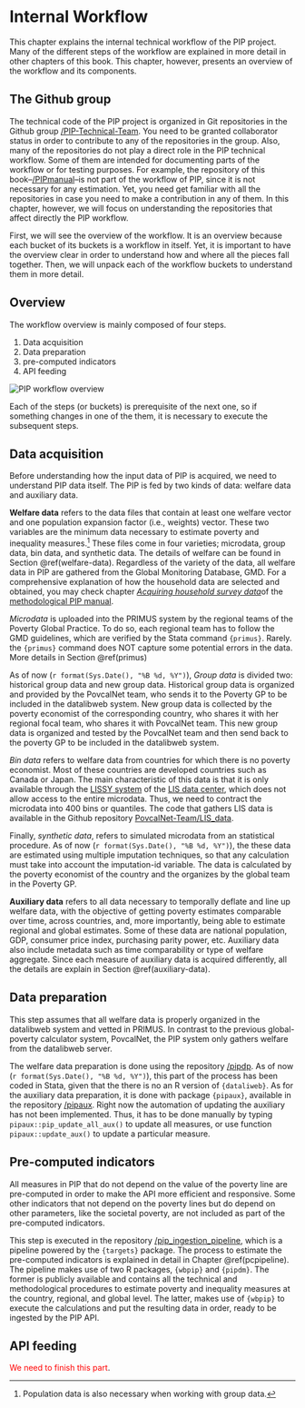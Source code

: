 # Internal Workflow

This chapter explains the internal technical workflow of the PIP project. Many
of the different steps of the workflow are explained in more detail in other
chapters of this book. This chapter, however, presents an overview of the
workflow and its components.

## The Github group

The technical code of the PIP project is organized in Git repositories in the
Github group [/PIP-Technical-Team](https://github.com/PIP-Technical-Team). You
need to be granted collaborator status in order to contribute to any of the
repositories in the group. Also, many of the repositories do not play a direct
role in the PIP technical workflow. Some of them are intended for documenting
parts of the workflow or for testing purposes. For example, the repository of
this book--[/PIPmanual](https://github.com/PIP-Technical-Team/PIPmanual)--is not
part of the workflow of PIP, since it is not necessary for any estimation. Yet,
you need get familiar with all the repositories in case you need to make a
contribution in any of them. In this chapter, however, we will focus on
understanding the repositories that affect directly the PIP workflow.

First, we will see the overview of the workflow. It is an overview because each
bucket of its buckets is a workflow in itself. Yet, it is important to have the
overview clear in order to understand how and where all the pieces fall
together. Then, we will unpack each of the workflow buckets to understand them
in more detail.

## Overview

The workflow overview is mainly composed of four steps.

1.  Data acquisition
2.  Data preparation
3.  pre-computed indicators
4.  API feeding

![](img/PIP_workflow_overview.png "PIP workflow overview")

Each of the steps (or buckets) is prerequisite of the next one, so if something
changes in one of the them, it is necessary to execute the subsequent steps.

## Data acquisition

Before understanding how the input data of PIP is acquired, we need to
understand PIP data itself. The PIP is fed by two kinds of data: welfare data
and auxiliary data.

**Welfare data** refers to the data files that contain at least one welfare
vector and one population expansion factor (i.e., weights) vector. These two
variables are the minimum data necessary to estimate poverty and inequality
measures.[^internal_workflow-1] These files come in four varieties; microdata,
group data, bin data, and synthetic data. The details of welfare can be found in
Section \@ref(welfare-data). Regardless of the variety of the data, all welfare
data in PIP are gathered from the Global Monitoring Database, GMD. For a
comprehensive explanation of how the household data are selected and obtained,
you may check chapter [*Acquiring household survey
data*](https://povcalnet-team.github.io/Methodology/acquiring.html)of the
[methodological PIP
manual](https://povcalnet-team.github.io/Methodology/index.html).

[^internal_workflow-1]: Population data is also necessary when working with
    group data.

*Microdata* is uploaded into the PRIMUS system by the regional teams of the
Poverty Global Practice. To do so, each regional team has to follow the GMD
guidelines, which are verified by the Stata command `{primus}`. Rarely. the
`{primus}` command does NOT capture some potential errors in the data. More
details in Section \@ref(primus)

As of now (`r format(Sys.Date(), "%B %d, %Y")`), *Group data* is divided two:
historical group data and new group data. Historical group data is organized and
provided by the PovcalNet team, who sends it to the Poverty GP to be included in
the datalibweb system. New group data is collected by the poverty economist of
the corresponding country, who shares it with her regional focal team, who
shares it with PovcalNet team. This new group data is organized and tested by
the PovcalNet team and then send back to the poverty GP to be included in the
datalibweb system.

*Bin data* refers to welfare data from countries for which there is no poverty
economist. Most of these countries are developed countries such as Canada or
Japan. The main characteristic of this data is that it is only available through
the [LISSY system](https://www.lisdatacenter.org/data-access/lissy/) of the [LIS
data center](https://www.lisdatacenter.org/), which does not allow access to the
entire microdata. Thus, we need to contract the microdata into 400 bins or
quantiles. The code that gathers LIS data is available in the Github repository
[PovcalNet-Team/LIS_data](https://github.com/PovcalNet-Team/LIS_data).

Finally, *synthetic data*, refers to simulated microdata from an statistical
procedure. As of now (`r format(Sys.Date(), "%B %d, %Y")`), the these data are
estimated using multiple imputation techniques, so that any calculation must
take into account the imputation-id variable. The data is calculated by the
poverty economist of the country and the organizes by the global team in the
Poverty GP.

**Auxiliary data** refers to all data necessary to temporally deflate and line
up welfare data, with the objective of getting poverty estimates comparable over
time, across countries, and, more importantly, being able to estimate regional
and global estimates. Some of these data are national population, GDP, consumer
price index, purchasing parity power, etc. Auxiliary data also include metadata
such as time comparability or type of welfare aggregate. Since each measure of
auxiliary data is acquired differently, all the details are explain in Section
\@ref(auxiliary-data).

## Data preparation

This step assumes that all welfare data is properly organized in the datalibweb
system and vetted in PRIMUS. In contrast to the previous global-poverty
calculator system, PovcalNet, the PIP system only gathers welfare from the
datalibweb server.

The welfare data preparation is done using the repository
[/pipdp](https://github.com/PIP-Technical-Team/pipdp). As of now
(`r format(Sys.Date(), "%B %d, %Y")`), this part of the process has been coded
in Stata, given that the there is no an R version of `{dataliweb}`. As for the
auxiliary data preparation, it is done with package `{pipaux}`, available in the
repository [/pipaux](https://github.com/PIP-Technical-Team/pipaux). Right now
the automation of updating the auxiliary has not been implemented. Thus, it has
to be done manually by typing `pipaux::pip_update_all_aux()` to update all
measures, or use function `pipaux::update_aux()` to update a particular measure.

## Pre-computed indicators

All measures in PIP that do not depend on the value of the poverty line are
pre-computed in order to make the API more efficient and responsive. Some other
indicators that not depend on the poverty lines but do depend on other
parameters, like the societal poverty, are not included as part of the
pre-computed indicators.

This step is executed in the repository
[/pip_ingestion_pipeline](https://github.com/PIP-Technical-Team/pip_ingestion_pipeline),
which is a pipeline powered by the `{targets}` package. The process to estimate
the pre-computed indicators is explained in detail in Chapter \@ref(pcpipeline).
The pipeline makes use of two R packages, `{wbpip}` and `{pipdm}`. The former is
publicly available and contains all the technical and methodological procedures
to estimate poverty and inequality measures at the country, regional, and global
level. The latter, makes use of `{wbpip}` to execute the calculations and put
the resulting data in order, ready to be ingested by the PIP API.

## API feeding

[We need to finish this part]{style="color:red"}.
